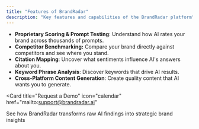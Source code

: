 ```yaml
---
title: "Features of BrandRadar"
description: "Key features and capabilities of the BrandRadar platform"
---
```


* **Proprietary Scoring & Prompt Testing**: Understand how AI rates your brand across thousands of prompts.   
* **Competitor Benchmarking:** Compare your brand directly against competitors and see where you stand.  
* **Citation Mapping**: Uncover what sentiments influence AI's answers about you.  
* **Keyword Phrase Analysis**: Discover keywords that drive AI results.  
* **Cross-Platform Content Generation**: Create quality content that AI wants you to generate.

<Card
  title="Request a Demo"
  icon="calendar"
  href="mailto:support@brandradar.ai"
>
  See how BrandRadar transforms raw AI findings into strategic brand insights
</Card>

